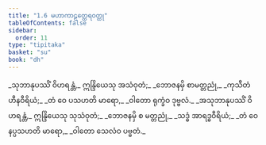 ```yaml
---
title: "1.6 မဟာကာဠတ္ထေရဝတ္ထု"
tableOfContents: false
sidebar:
  order: 11
type: "tipitaka"
basket: "su"
book: "dh"
---
```



<DynamicBreadcrumb />

<Division number="7" book="dh">

<Paragraph number="8" type="verses" book="dh">
_သုဘာနုပဿိံ ဝိဟရန္တံ,_  
ဣန္ဒြိယေသု အသံဝုတံ;_  
_ဘောဇနမှိ စာမတ္တညုံ,_  
_ကုသီတံ ဟီနဝီရိယံ;_  
_တံ ဝေ ပသဟတိ မာရော,_  
_ဝါတော ရုက္ခံဝ ဒုဗ္ဗလံ._  

</Paragraph>

</Division>
<Division number="8" book="dh">

<Paragraph number="9" type="verses" book="dh">
_အသုဘာနုပဿိံ ဝိဟရန္တံ,_  
ဣန္ဒြိယေသု သုသံဝုတံ;_  
_ဘောဇနမှိ စ မတ္တညုံ,_  
_သဒ္ဓံ အာရဒ္ဓဝီရိယံ;_  
_တံ ဝေ နပ္ပသဟတိ မာရော,_  
_ဝါတော သေလံဝ ပဗ္ဗတံ._
</Paragraph>
</Division>